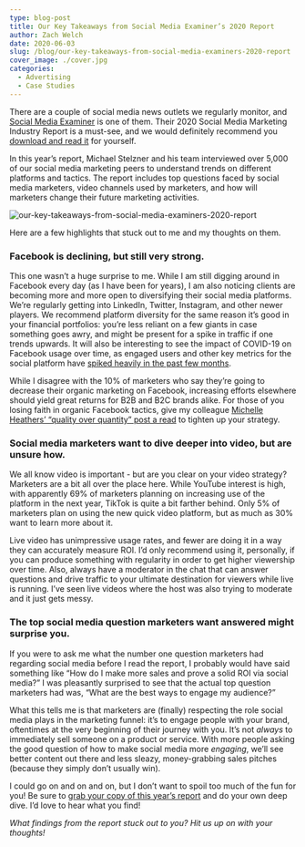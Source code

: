 ```yaml
---
type: blog-post
title: Our Key Takeaways from Social Media Examiner’s 2020 Report
author: Zach Welch
date: 2020-06-03
slug: /blog/our-key-takeaways-from-social-media-examiners-2020-report
cover_image: ./cover.jpg
categories:
  - Advertising
  - Case Studies
---
```


There are a couple of social media news outlets we regularly monitor, and [Social Media Examiner][1] is one of them. Their 2020 Social Media Marketing Industry Report is a must-see, and we would definitely recommend you [download and read it][2] for yourself.

In this year’s report, Michael Stelzner and his team interviewed over 5,000 of our social media marketing peers to understand trends on different platforms and tactics. The report includes top questions faced by social media marketers, video channels used by marketers, and how will marketers change their future marketing activities.

![our-key-takeaways-from-social-media-examiners-2020-report](./cover.jpg)

Here are a few highlights that stuck out to me and my thoughts on them.

### Facebook is declining, but still very strong.

This one wasn’t a huge surprise to me. While I am still digging around in Facebook every day (as I have been for years), I am also noticing clients are becoming more and more open to diversifying their social media platforms. We’re regularly getting into LinkedIn, Twitter, Instagram, and other newer players. We recommend platform diversity for the same reason it’s good in your financial portfolios: you’re less reliant on a few giants in case something goes awry, and might be present for a spike in traffic if one trends upwards. It will also be interesting to see the impact of COVID-19 on Facebook usage over time, as engaged users and other key metrics for the social platform have [spiked heavily in the past few months][3].

While I disagree with the 10% of marketers who say they’re going to decrease their organic marketing on Facebook, increasing efforts elsewhere should yield great returns for B2B and B2C brands alike. For those of you losing faith in organic Facebook tactics, give my colleague [Michelle Heathers’ “quality over quantity” post a read][4] to tighten up your strategy.

### Social media marketers want to dive deeper into video, but are unsure how.

We all know video is important - but are you clear on your video strategy? Marketers are a bit all over the place here. While YouTube interest is high, with apparently 69% of marketers planning on increasing use of the platform in the next year, TikTok is quite a bit farther behind. Only 5% of marketers plan on using the new quick video platform, but as much as 30% want to learn more about it.

Live video has unimpressive usage rates, and fewer are doing it in a way they can accurately measure ROI. I’d only recommend using it, personally, if you can produce something with regularity in order to get higher viewership over time. Also, always have a moderator in the chat that can answer questions and drive traffic to your ultimate destination for viewers while live is running. I’ve seen live videos where the host was also trying to moderate and it just gets messy.

### The top social media question marketers want answered might surprise you.

If you were to ask me what the number one question marketers had regarding social media before I read the report, I probably would have said something like “How do I make more sales and prove a solid ROI via social media?” I was pleasantly surprised to see that the actual top question marketers had was, “What are the best ways to engage my audience?”

What this tells me is that marketers are (finally) respecting the role social media plays in the marketing funnel: it’s to engage people with your brand, oftentimes at the very beginning of their journey with you. It’s not _always_ to immediately sell someone on a product or service. With more people asking the good question of how to make social media more _engaging_, we’ll see better content out there and less sleazy, money-grabbing sales pitches (because they simply don’t usually win).

I could go on and on and on, but I don’t want to spoil too much of the fun for you! Be sure to [grab your copy of this year’s report][2] and do your own deep dive. I’d love to hear what you find!

_What findings from the report stuck out to you? Hit us up on with your thoughts!_

[1]: https://www.socialmediaexaminer.com/
[2]: https://www.socialmediaexaminer.com/social-media-marketing-industry-report-2020/
[3]: https://www.socialmediatoday.com/news/facebook-closes-in-on-new-milestone-of-3-billion-total-users-across-its-pla/577048/
[4]: https://brandglue.com/tips/3-ways-quality-over-quantity-reigns-supreme-in-social-media-marketing
